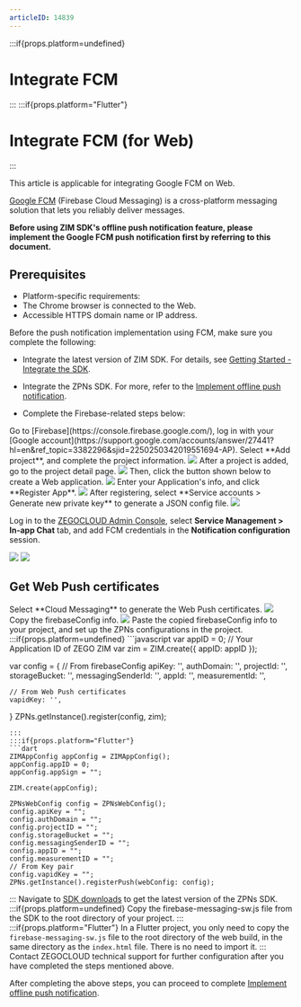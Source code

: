 ```yaml
---
articleID: 14839
---
```


:::if{props.platform=undefined}
# Integrate FCM
:::
:::if{props.platform="Flutter"}
# Integrate FCM (for Web)
:::

<Note title="Note">
This article is applicable for integrating Google FCM on Web.
</Note>


[Google FCM](https://firebase.google.com) (Firebase Cloud Messaging) is a cross-platform messaging solution that lets you reliably deliver messages.
  
**Before using ZIM SDK's offline push notification feature, please implement the Google FCM push notification first by referring to this document.**


## Prerequisites

- Platform-specific requirements:
 - The Chrome browser is connected to the Web.
 - Accessible HTTPS domain name or IP address.


Before the push notification implementation using FCM, make sure you complete the following: 

- Integrate the latest version of ZIM SDK. For details, see [Getting Started - Integrate the SDK](./../Send%20and%20receive%20messages.mdx).
- Integrate the ZPNs SDK. For more, refer to the [Implement offline push notification](./Implement%20offline%20push%20notification.mdx).

- Complete the Firebase-related steps below: 

<Steps>
<Step title="Log in to Firebase">
Go to [Firebase](https://console.firebase.google.com/), log in with your [Google account](https://support.google.com/accounts/answer/27441?hl=en&ref_topic=3382296&sjid=2250250342019551694-AP).
</Step>
<Step title="Add project">
Select **Add project**, and complete the project information.
<Frame width="512" height="auto" caption="">
  <img src="https://storage.zego.im/sdk-doc/Pics/ZIM/Web/add_project.png" />
</Frame>
</Step>
<Step title="Create a web application">
 After a project is added, go to the project detail page.
 <Frame width="512" height="auto" caption="">
  <img src="https://storage.zego.im/sdk-doc/Pics/ZIM/Web/project_info.png" />
</Frame>
Then, click the button shown below to create a Web application.
<Frame width="512" height="auto" caption="">
  <img src="https://storage.zego.im/sdk-doc/Pics/ZIM/Web/create_app.png" />
</Frame>
Enter your Application's info, and click **Register App**.
<Frame width="512" height="auto" caption="">
  <img src="https://storage.zego.im/sdk-doc/Pics/ZIM/Web/add_app_info.png" />
</Frame>
</Step>
<Step title="Get a Firebase service account credential">
After registering, select **Service accounts > Generate new private key** to generate a JSON config file.
<Frame width="512" height="auto" caption="">
  <img src="https://storage.zego.im/sdk-doc/Pics/ZIM/Web/download_google_json.png" />
</Frame>
</Step>
<Step title="Upload FCM credentials">

Log in to the [ZEGOCLOUD Admin Console](https://console.zegocloud.com/), select **Service Management > In-app Chat** tab, and add FCM credentials in the **Notification configuration** session.

<Frame width="512" height="auto" caption="">
  <img src="https://storage.zego.im/sdk-doc/Pics/Console_FCM_01.png" />
</Frame>
<Frame width="512" height="auto" caption="">
  <img src="https://storage.zego.im/sdk-doc/Pics/zegocloud/console/fcm_certificate.png" />
</Frame>
</Step>
</Steps>


   
## Get Web Push certificates

<Steps>
<Step title="Generate the Web Push certificates">
Select **Cloud Messaging** to generate the Web Push certificates.

<Frame width="512" height="auto" caption="">
  <img src="https://storage.zego.im/sdk-doc/Pics/ZIM/Web/firebase_push_certificates.png" />
</Frame>
</Step>
<Step title="Copy the firebaseConfig info">
Copy the firebaseConfig info.

<Frame width="512" height="auto" caption="">
  <img src="https://storage.zego.im/sdk-doc/Pics/ZIM/Web/firebase_config.png" />
</Frame>
</Step>
<Step title="Paste the firebaseConfig info">
Paste the copied firebaseConfig info to your project, and set up the ZPNs configurations in the project.
:::if{props.platform=undefined}
```javascript
var appID = 0; // Your Application ID of ZEGO ZIM
var zim = ZIM.create({ appID: appID });

var config = {
    // From firebaseConfig
    apiKey: '',
    authDomain: '',
    projectId: '',
    storageBucket: '',
    messagingSenderId: '',
    appId: '',
    measurementId: '',

    // From Web Push certificates
    vapidKey: '',
}
ZPNs.getInstance().register(config, zim);
```
:::
:::if{props.platform="Flutter"}
```dart
ZIMAppConfig appConfig = ZIMAppConfig();
appConfig.appID = 0;
appConfig.appSign = "";

ZIM.create(appConfig);

ZPNsWebConfig config = ZPNsWebConfig();
config.apiKey = "";
config.authDomain = "";
config.projectID = "";
config.storageBucket = "";
config.messagingSenderID = "";
config.appID = "";
config.measurementID = "";
// From Key pair 
config.vapidKey = "";
ZPNs.getInstance().registerPush(webConfig: config);
```
:::
</Step>
<Step title="Get the firebase-messaging-sw.js file">
Navigate to [SDK downloads](./../Client%20SDKs/SDK%20downloads.mdx) to get the latest version of the ZPNs SDK.
:::if{props.platform=undefined}
Copy the firebase-messaging-sw.js file from the SDK to the root directory of your project.
:::
:::if{props.platform="Flutter"}
In a Flutter project, you only need to copy the `firebase-messaging-sw.js` file to the root directory of the web build, in the same directory as the `index.html` file. There is no need to import it.
:::
</Step>
<Step title="Contact ZEGOCLOUD Technical Support">
Contact ZEGOCLOUD technical support for further configuration after you have completed the steps mentioned above.
</Step>
</Steps>


After completing the above steps, you can proceed to complete [Implement offline push notification](./Implement%20offline%20push%20notification.mdx).
